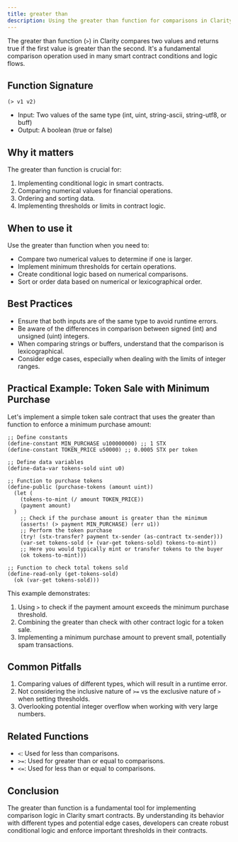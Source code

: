 ```yaml
---
title: greater than
description: Using the greater than function for comparisons in Clarity smart contracts.
---
```


The greater than function (`>`) in Clarity compares two values and returns true if the first value is greater than the second. It's a fundamental comparison operation used in many smart contract conditions and logic flows.

## Function Signature

```clarity
(> v1 v2)
```

- Input: Two values of the same type (int, uint, string-ascii, string-utf8, or buff)
- Output: A boolean (true or false)

## Why it matters

The greater than function is crucial for:

1. Implementing conditional logic in smart contracts.
2. Comparing numerical values for financial operations.
3. Ordering and sorting data.
4. Implementing thresholds or limits in contract logic.

## When to use it

Use the greater than function when you need to:

- Compare two numerical values to determine if one is larger.
- Implement minimum thresholds for certain operations.
- Create conditional logic based on numerical comparisons.
- Sort or order data based on numerical or lexicographical order.

## Best Practices

- Ensure that both inputs are of the same type to avoid runtime errors.
- Be aware of the differences in comparison between signed (int) and unsigned (uint) integers.
- When comparing strings or buffers, understand that the comparison is lexicographical.
- Consider edge cases, especially when dealing with the limits of integer ranges.

## Practical Example: Token Sale with Minimum Purchase

Let's implement a simple token sale contract that uses the greater than function to enforce a minimum purchase amount:

```clarity
;; Define constants
(define-constant MIN_PURCHASE u100000000) ;; 1 STX
(define-constant TOKEN_PRICE u50000) ;; 0.0005 STX per token

;; Define data variables
(define-data-var tokens-sold uint u0)

;; Function to purchase tokens
(define-public (purchase-tokens (amount uint))
  (let (
    (tokens-to-mint (/ amount TOKEN_PRICE))
    (payment amount)
  )
    ;; Check if the purchase amount is greater than the minimum
    (asserts! (> payment MIN_PURCHASE) (err u1))
    ;; Perform the token purchase
    (try! (stx-transfer? payment tx-sender (as-contract tx-sender)))
    (var-set tokens-sold (+ (var-get tokens-sold) tokens-to-mint))
    ;; Here you would typically mint or transfer tokens to the buyer
    (ok tokens-to-mint)))

;; Function to check total tokens sold
(define-read-only (get-tokens-sold)
  (ok (var-get tokens-sold)))
```

This example demonstrates:
1. Using `>` to check if the payment amount exceeds the minimum purchase threshold.
2. Combining the greater than check with other contract logic for a token sale.
3. Implementing a minimum purchase amount to prevent small, potentially spam transactions.

## Common Pitfalls

1. Comparing values of different types, which will result in a runtime error.
2. Not considering the inclusive nature of `>=` vs the exclusive nature of `>` when setting thresholds.
3. Overlooking potential integer overflow when working with very large numbers.

## Related Functions

- `<`: Used for less than comparisons.
- `>=`: Used for greater than or equal to comparisons.
- `<=`: Used for less than or equal to comparisons.

## Conclusion

The greater than function is a fundamental tool for implementing comparison logic in Clarity smart contracts. By understanding its behavior with different types and potential edge cases, developers can create robust conditional logic and enforce important thresholds in their contracts.
